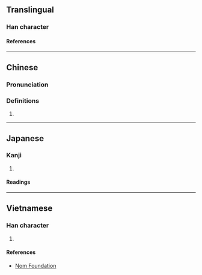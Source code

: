 {{character info/new}}
==Translingual==

===Han character===
{{Han char|rn=61|rad=心|as=04|sn=7|four=97082|canj=PNO|ids=⿰忄欠}}

====References====
{{Han ref|kx=0378.300|dkj=10400|dj=0706.290|hdz=42277.180|uh=5FFA}}

----

==Chinese==
{{zh-forms}}

===Pronunciation===
{{zh-pron
|m=xiān
|c=him1
|cat=
}}

===Definitions===
{{zh-hanzi}}

# {{rfdef|zh}}

----

==Japanese==

===Kanji===
{{ja-kanji|grade=|rs=心04}}

# {{defn|lang=ja|sort=心04}}

====Readings====
{{ja-readings
|on=けん, こん
|kun=のぞむ
}}

----

==Vietnamese==

===Han character===
{{vi-readings|rs=心04|reading=hân}}

# {{defn|lang=vi|sort=心04}}

====References====
* [http://nomfoundation.org/common/nom_details.php?codepoint=5ffa Nom Foundation]